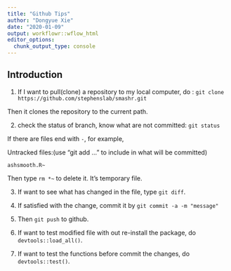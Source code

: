```yaml
---
title: "Github Tips"
author: "Dongyue Xie"
date: "2020-01-09"
output: workflowr::wflow_html
editor_options:
  chunk_output_type: console
---
```


## Introduction

1. If I want to pull(clone) a repository to my local computer, do : `git clone https://github.com/stephenslab/smashr.git`

Then it clones the repository to the current path.

2. check the status of branch, know what are not committed: `git status`

If there are files end with `-`, for example, 

Untracked files:(use "git add <file>..." to include in what will be committed)

	ashsmooth.R~

Then type `rm *~` to delete it. It's temporary file. 

3. If want to see what has changed in the file, type `git diff`.

4. If satisfied with the change, commit it by `git commit -a -m "message"`

5. Then `git push` to github.

6. If want to test modified file with out re-install the package, do `devtools::load_all()`.

7. If want to test the functions before commit the changes, do `devtools::test()`. 

```r

```

